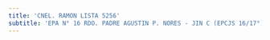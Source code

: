 ```yaml
---
title: 'CNEL. RAMON LISTA 5256'
subtitle: 'EPA N° 16 RDO. PADRE AGUSTIN P. NORES - JIN C (EPCJS 16/17°) LOLA MORA [S] - EPC N° 16 RDO. PADRE AGUSTIN P. NORES'
---
```



